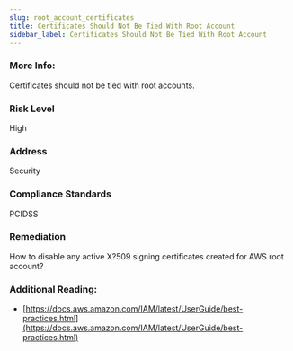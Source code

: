 ```yaml
---
slug: root_account_certificates
title: Certificates Should Not Be Tied With Root Account
sidebar_label: Certificates Should Not Be Tied With Root Account
---
```


### More Info:

Certificates should not be tied with root accounts.

### Risk Level

High

### Address

Security

### Compliance Standards

PCIDSS

### Remediation

How to disable any active X?509 signing certificates created for AWS root account?

### Additional Reading:

- [https://docs.aws.amazon.com/IAM/latest/UserGuide/best-practices.html](https://docs.aws.amazon.com/IAM/latest/UserGuide/best-practices.html) 

